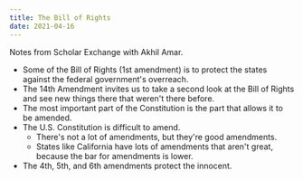 ```yaml
---
title: The Bill of Rights
date: 2021-04-16
---
```


<p className="text-gray-400">Notes from Scholar Exchange with Akhil Amar.</p>

- Some of the Bill of Rights (1st amendment) is to protect the states against the federal government's overreach.
- The 14th Amendment invites us to take a second look at the Bill of Rights and see new things there that weren't there before.
- The most important part of the Constitution is the part that allows it to be amended.
- The U.S. Constitution is difficult to amend.
    - There's not a lot of amendments, but they're good amendments.
    - States like California have lots of amendments that aren't great, because the bar for amendments is lower.
- The 4th, 5th, and 6th amendments protect the innocent.
